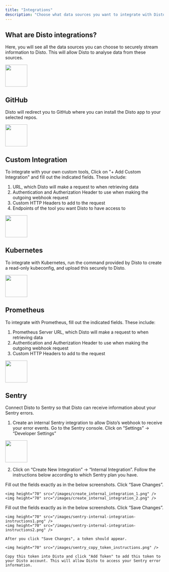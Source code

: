 ```yaml
---
title: "Integrations"
description: "Choose what data sources you want to integrate with Disto."
---
```


## What are Disto integrations?

Here, you will see all the data sources you can choose to securely stream information to Disto. 
This will allow Disto to analyse data from these sources.

<img height="70" src="/images/integrations_page.png" />

## GitHub

Disto will redirect you to GitHub where you can install the Disto app to your selected repos.  

<img height="70" src="/images/add_github_integration.png" />

## Custom Integration

To integrate with your own custom tools, Click on "+ Add Custom Integration" and fill out the indicated fields. These include:
1. URL, which Disto will make a request to when retrieving data
2. Authentication and Autherization Header to use when making the outgoing webhook request
3. Custom HTTP Headers to add to the request
4. Endpoints of the tool you want Disto to have access to

<img height="70" src="/images/add_custom_integration.png" />

## Kubernetes

To integrate with Kubernetes, run the command provided by Disto to create a read-only kubeconfig, and upload this securely to Disto. 

<img height="70" src="/images/add_kubernetes_integration.png" />

## Prometheus

To integrate with Prometheus, fill out the indicated fields. These include:
1. Prometheus Server URL, which Disto will make a request to when retrieving data
2. Authentication and Autherization Header to use when making the outgoing webhook request
3. Custom HTTP Headers to add to the request

<img height="70" src="/images/add_prometheus_integration.png" />

## Sentry
Connect Disto to Sentry so that Disto can receive information about your Sentry errors.

1. Create an internal Sentry integration to allow Disto’s webhook to receive your error events. Go to the Sentry console. Click on “Settings” -> “Developer Settings”

<img height="70" src="/images/sentry_settings.png" />

2. Click on “Create New Integration” -> “Internal Integration”. Follow the instructions below according to which Sentry plan you have.

<AccordionGroup>
  <Accordion title="I have a Sentry Business or Enterprise plan">
    Fill out the fields exactly as in the below screenshots. Click “Save
    Changes”.

    <img height="70" src="/images/create_internal_integration_1.png" />
    <img height="70" src="/images/create_internal_integration_2.png" />

  </Accordion>
  <Accordion title="I have a Sentry Developer or Team plan">
    Fill out the fields exactly as in the below screenshots. Click “Save
    Changes”.

    <img height="70" src="/images/sentry-internal-integration-instructions1.png" />
    <img height="70" src="/images/sentry-internal-integration-instructions2.png" />

    After you click "Save Changes", a token should appear.

    <img height="70" src="/images/sentry_copy_token_instructions.png" />

    Copy this token into Disto and click "Add Token" to add this token to your Disto account. This will allow Disto to access your Sentry error information.

  </Accordion>
</AccordionGroup>



